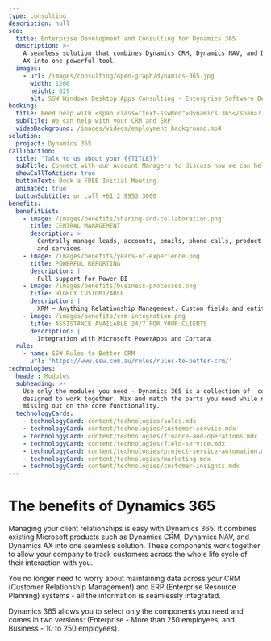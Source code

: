 ```yaml
---
type: consulting
description: null
seo:
  title: Enterprise Development and Consulting for Dynamics 365
  description: >-
    A seamless solution that combines Dynamics CRM, Dynamics NAV, and Dynamics
    AX into one powerful tool.
  images:
    - url: /images/consulting/open-graph/dynamics-365.jpg
      width: 1200
      height: 629
      alt: SSW Windows Desktop Apps Consulting - Enterprise Software Development
booking:
  title: Need help with <span class="text-sswRed">Dynamics 365</span>?
  subTitle: We can help with your CRM and ERP
  videoBackground: /images/videos/employment_background.mp4
solution:
  project: Dynamics 365
callToAction:
  title: 'Talk to us about your {{TITLE}}'
  subTitle: Connect with our Account Managers to discuss how we can help.
  showCallToAction: true
  buttonText: Book a FREE Initial Meeting
  animated: true
  buttonSubtitle: or call +61 2 9953 3000
benefits:
  benefitList:
    - image: /images/benefits/sharing-and-collaboration.png
      title: CENTRAL MANAGEMENT
      description: >
        Centrally manage leads, accounts, emails, phone calls, product sales,
        and services
    - image: /images/benefits/years-of-experience.png
      title: POWERFUL REPORTING
      description: |
        Full support for Power BI
    - image: /images/benefits/business-processes.png
      title: HIGHLY CUSTOMIZABLE
      description: |
        XRM – Anything Relationship Management. Custom fields and entities.
    - image: /images/benefits/crm-integration.png
      title: ASSISTANCE AVAILABLE 24/7 FOR YOUR CLIENTS
      description: |
        Integration with Microsoft PowerApps and Cortana
  rule:
    - name: SSW Rules to Better CRM
      url: 'https://www.ssw.com.au/rules/rules-to-better-crm/'
technologies:
  header: Modules
  subheading: >-
    Use only the modules you need - Dynamics 365 is a collection of  components
    designed to work together. Mix and match the parts you need while not
    missing out on the core functionality.
  technologyCards:
    - technologyCard: content/technologies/sales.mdx
    - technologyCard: content/technologies/customer-service.mdx
    - technologyCard: content/technologies/finance-and-operations.mdx
    - technologyCard: content/technologies/field-service.mdx
    - technologyCard: content/technologies/project-service-automation.mdx
    - technologyCard: content/technologies/marketing.mdx
    - technologyCard: content/technologies/customer-insights.mdx
---
```


# The benefits of **Dynamics 365**

<VideoEmbed url="https://www.youtube.com/watch?v=HWeskYHfwio" caption="Microsoft Dynamics CRM at SSW - Take it to the Next Level!" duration="2 mins" />

<VideoEmbed url="https://www.youtube.com/watch?v=PV9w_rFsL1E" caption="Microsoft Dynamics 365 - A Developers Overview" duration="3 mins" />

<VideoEmbed url="https://www.youtube.com/watch?v=loBH0g6N0zM" caption="Microsoft Dynamics 365 - Case Study" duration="1 min" />

Managing your client relationships is easy with Dynamics 365. It combines
existing Microsoft products such as Dynamics CRM, Dynamics NAV, and Dynamics AX into one seamless solution. These components work together to allow your company
to track customers across the whole life cycle of their interaction with you.

You no longer need to worry about maintaining data across your CRM (Customer Relationship Management) and ERP (Enterprise Resource Planning) systems - all the information is seamlessly integrated.

Dynamics 365 allows you to select only the components you need and comes in two versions: (Enterprise - More than 250 employees, and Business - 10 to 250 employees).
